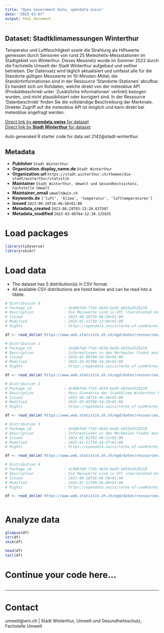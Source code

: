 ```yaml
---
title: "Open Government Data, opendata.swiss"
date: "2025-03-07"
output: html_document
---
```


## Dataset: Stadtklimamessungen Winterthur

Temperatur und Luftfeuchtigkeit sowie die Strahlung als Hilfswerte gemessen durch Sensoren von rund 25 Meteohelix-Messstationen im Stadtgebiet von Winterthur. Dieses Messnetz wurde im Sommer 2022 durch die Fachstelle Umwelt der Stadt Winterthur aufgebaut und seither betrieben. 
Der Datensatz wird täglich aktualisiert und umfasst alle für die Standorte gültigen Messwerte im 10-Minuten-Mittel; die Standortinformationen sind in der Ressource 'Standorte-Stationen' abrufbar. Es handelt sich um Rohdaten, welche direkt von der meteoblue API (Produktbeschrieb unter 'Zusätzliche Informationen' verlinkt) bezogen wurden, und nicht plausibilisiert oder korrigiert sind. In der Ressource 'Datenbeschrieb' finden Sie die vollständige Beschreibung der Merkmale. Direkter Zugriff auf die meteoblue API ist möglich und kann direkt bei meteoblue angefragt werden.

[Direct link by **opendata.swiss** for dataset](https://opendata.swiss/de/dataset/stadtklimamessungen-winterthur)<br>
[Direct link by **Stadt Winterthur** for dataset]()

Auto generated R starter code for data set 2142@stadt-winterthur.

## Metadata

- **Publisher** `Stadt Winterthur`
- **Organization.display_name.de** `Stadt Winterthur`
- **Organization.url** `https://stadt.winterthur.ch/themen/die-stadt/winterthur/statistik`
- **Maintainer** `Stadt Winterthur, Umwelt und Gesundheitsschutz, Fachstelle Umwelt`
- **Maintainer_email** `umwelt@win.ch`
- **Keywords.de** `['luft', 'klima', 'temperatur', 'lufttemperaturen']`
- **Issued** `2023-08-28T16:46:58+01:00`
- **Metadata_created** `2023-08-29T03:15:20.637597`
- **Metadata_modified** `2025-03-06T04:12:30.125835`


# Load packages

```r

library(tidyverse)
library(skimr)

```

# Load data

-   The dataset has 5 distribution(s) in CSV format.
-   All available CSV distributions are listed below and can be read into a tibble.

```r

# Distribution 0
# Package_id               : dc60bfdd-77e5-483d-bed3-e655e5529210
# Description              : Die Messwerte sind in UTC (Coordinated Universal Time). Mithilfe dem Merkmal "station_id" können die Ressourcen: "Standorte-Stationen" und "Messdaten_XXXX" kombiniert werden. Wenn im Verlauf der Zeit neue Stationen dazu kommen oder wegfallen, ist dies in der Ressource "Standorte-Stationen" an den Merkmalen "daten_von" und "daten_bis" abzulesen. Die vollständige Dokumentation der Merkmale finden Sie in der Ressource Datenbeschrieb.txt. Die Daten können Lücken enthalten. 
# Issued                   : 2023-08-28T16:46:58+01:00
# Modified                 : 2025-01-21T10:12:09+01:00
# Rights                   : https://opendata.swiss/terms-of-use#terms_open

df <- read_delim('https://www.web.statistik.zh.ch/ogd/daten/ressourcen/KTZH_00002142_00004246.csv')

# Distribution 1
# Package_id               : dc60bfdd-77e5-483d-bed3-e655e5529210
# Description              : Informationen zu den Merkmalen findet man in der Ressource Datenbeschrieb.txt unter dem Datensatz. Die Daten können Lücken enthalten.
# Issued                   : 2025-01-09T09:10:56+01:00
# Modified                 : 2025-03-05T08:34:36+01:00
# Rights                   : https://opendata.swiss/terms-of-use#terms_open

df <- read_delim('https://www.web.statistik.zh.ch/ogd/daten/ressourcen/KTZH_00002142_00005883.csv')

# Distribution 2
# Package_id               : dc60bfdd-77e5-483d-bed3-e655e5529210
# Description              : Mess-Standorte der Stadtklima Winterthur Messdaten. Die Merkmale "laengengrad" und "breitengrad" sind im WGS 84 Koordinatensystem angegeben. Die Merkmale 'daten_von' und 'daten_bis' wurde aus den verfügbaren Messdaten bestimmt.
# Issued                   : 2023-08-28T16:46:58+01:00
# Modified                 : 2025-03-05T08:34:20+01:00
# Rights                   : https://opendata.swiss/terms-of-use#terms_open

df <- read_delim('https://www.web.statistik.zh.ch/ogd/daten/ressourcen/KTZH_00002142_00004244.csv')

# Distribution 3
# Package_id               : dc60bfdd-77e5-483d-bed3-e655e5529210
# Description              : Informationen zu den Merkmalen findet man in der Ressource Datenbeschrieb.txt unter dem Datensatz. Die Daten können Lücken enthalten.
# Issued                   : 2024-01-02T03:48:21+01:00
# Modified                 : 2025-01-21T10:14:37+01:00
# Rights                   : https://opendata.swiss/terms-of-use#terms_open

df <- read_delim('https://www.web.statistik.zh.ch/ogd/daten/ressourcen/KTZH_00002142_00005084.csv')

# Distribution 4
# Package_id               : dc60bfdd-77e5-483d-bed3-e655e5529210
# Description              : Die Messwerte sind in UTC (Coordinated Universal Time). Mithilfe dem Merkmal "station_id" können die Ressourcen: "Standorte-Stationen" und "Messdaten_XXXX" kombiniert werden. Wenn im Verlauf der Zeit neue Stationen dazu kommen oder wegfallen, ist dies in der Ressource "Standorte-Stationen" an den Merkmalen "daten_von" und "daten_bis" abzulesen. Die vollständige Dokumentation der Merkmale finden Sie in der Ressource Datenbeschrieb.txt. Die Daten können Lücken enthalten. 
# Issued                   : 2023-08-28T16:46:58+01:00
# Modified                 : 2025-01-21T09:36:00+01:00
# Rights                   : https://opendata.swiss/terms-of-use#terms_open

df <- read_delim('https://www.web.statistik.zh.ch/ogd/daten/ressourcen/KTZH_00002142_00004245.csv')



```

# Analyze data

```r

glimpse(df)
str(df)
skim(df)

head(df)
tail(df)

```

# Continue your code here...

```r

```

------------------------------------------------------------------------

# Contact

umwelt@win.ch | Stadt Winterthur, Umwelt und Gesundheitsschutz, Fachstelle Umwelt
